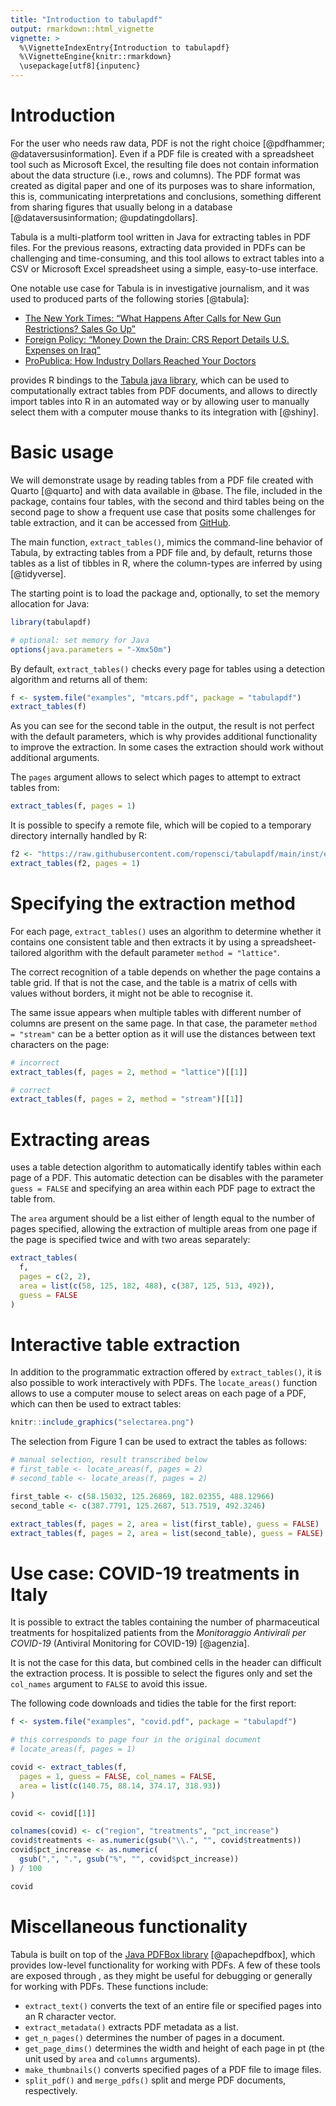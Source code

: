```yaml
---
title: "Introduction to tabulapdf"
output: rmarkdown::html_vignette
vignette: >
  %\VignetteIndexEntry{Introduction to tabulapdf}
  %\VignetteEngine{knitr::rmarkdown}
  \usepackage[utf8]{inputenc}
---
```


# Introduction

For the user who needs raw data, PDF is not the right choice
[@pdfhammer; @dataversusinformation]. Even if a PDF file is created with a
spreadsheet tool such as Microsoft Excel, the resulting file does not contain
information about the data structure (i.e., rows and columns). The
PDF format was created as digital paper and one of its purposes was to share
information, this is, communicating interpretations and conclusions,
something different from sharing figures that usually belong in a database
[@dataversusinformation; @updatingdollars].

Tabula is a multi-platform tool written in Java for extracting tables in PDF
files. For the previous reasons, extracting data provided in PDFs can be
challenging and time-consuming, and this tool allows to extract tables into a
CSV or Microsoft Excel spreadsheet using a simple, easy-to-use interface.

One notable use case for Tabula is in investigative journalism, and it was
used to produced parts of the following stories [@tabula]:

  - [The New York Times: "What Happens After Calls for New Gun Restrictions? Sales Go Up"](https://www.nytimes.com/interactive/2015/12/10/us/gun-sales-terrorism-obama-restrictions.html?_r=1)
  - [Foreign Policy: "Money Down the Drain: CRS Report Details U.S. Expenses on Iraq"](https://foreignpolicy.com/2014/06/13/money-down-the-drain-crs-report-details-u-s-expenses-on-iraq/)
  - [ProPublica: How Industry Dollars Reached Your Doctors](https://projects.propublica.org/docdollars/)

\pkg{tabulapdf} provides R bindings to the
[Tabula java library](https://github.com/tabulapdf/tabula-java/), which can be
used to computationally extract tables from PDF documents, and allows to
directly import tables into R in an automated way or by allowing user to
manually select them with a computer mouse thanks to its integration with
\CRANpkg{shiny} [@shiny].

# Basic usage

We will demonstrate \pkg{tabulapdf} usage by reading tables from a PDF file
created with Quarto [@quarto] and with data available in @base. The file,
included in the package, contains four tables, with the second and third tables
being on the second page to show a frequent use case that posits some challenges
for table extraction, and it can be accessed from
[GitHub](https://github.com/ropensci/tabulapdf/blob/main/inst/examples/mtcars.pdf).

The main function, `extract_tables()`, mimics the command-line behavior of
Tabula, by extracting tables from a PDF file and, by default, returns those
tables as a list of tibbles in R, where the column-types are inferred by using
\CRANpkg{readr} [@tidyverse].

The starting point is to load the package and, optionally, to set the memory
allocation for Java:

```r
library(tabulapdf)

# optional: set memory for Java
options(java.parameters = "-Xmx50m")
```

By default, `extract_tables()` checks every page for tables using a detection
algorithm and returns all of them:

```r
f <- system.file("examples", "mtcars.pdf", package = "tabulapdf")
extract_tables(f)
```

As you can see for the second table in the output, the result is not perfect
with the default parameters, which is why \pkg{tabulapdf} provides additional
functionality to improve the extraction. In some cases the extraction should
work without additional arguments.

The `pages` argument allows to select which pages to attempt to extract
tables from:

```r
extract_tables(f, pages = 1)
```

It is possible to specify a remote file, which will be copied to a temporary
directory internally handled by R:

```r
f2 <- "https://raw.githubusercontent.com/ropensci/tabulapdf/main/inst/examples/mtcars.pdf"
extract_tables(f2, pages = 1)
```

# Specifying the extraction method

For each page, `extract_tables()` uses an algorithm to determine whether it
contains one consistent table and then extracts it by using a
spreadsheet-tailored algorithm with the default parameter `method = "lattice"`.

The correct recognition of a table depends on whether the page contains a table
grid. If that is not the case, and the table is a matrix of cells with values
without borders, it might not be able to recognise it.

The same issue appears when multiple tables with different number of columns are
present on the same page. In that case, the parameter `method = "stream"` 
can be a better option as it will use the distances between text characters on
the page:

```r
# incorrect
extract_tables(f, pages = 2, method = "lattice")[[1]]

# correct
extract_tables(f, pages = 2, method = "stream")[[1]]
```

# Extracting areas

\pkg{tabulapdf} uses a table detection algorithm to automatically
identify tables within each page of a PDF. This automatic detection can be
disables with the parameter `guess = FALSE` and specifying an area within each
PDF page to extract the table from.

The `area` argument should be a list either of length equal to the number of
pages specified, allowing the extraction of multiple areas from one page if
the page is specified twice and with two areas separately:

```r
extract_tables(
  f,
  pages = c(2, 2),
  area = list(c(58, 125, 182, 488), c(387, 125, 513, 492)),
  guess = FALSE
)
```

# Interactive table extraction

In addition to the programmatic extraction offered by `extract_tables()`, it is
also possible to work interactively with PDFs. The `locate_areas()` function
allows to use a computer mouse to select areas on each page of a PDF, which can
then be used to extract tables:

```r
knitr::include_graphics("selectarea.png")
```

The selection from Figure 1 can be used to extract the tables as follows:

```r
# manual selection, result transcribed below
# first_table <- locate_areas(f, pages = 2)
# second_table <- locate_areas(f, pages = 2)

first_table <- c(58.15032, 125.26869, 182.02355, 488.12966)
second_table <- c(387.7791, 125.2687, 513.7519, 492.3246)

extract_tables(f, pages = 2, area = list(first_table), guess = FALSE)
extract_tables(f, pages = 2, area = list(second_table), guess = FALSE)
```

# Use case: COVID-19 treatments in Italy

It is possible to extract the tables containing the number of pharmaceutical
treatments for hospitalized patients from the *Monitoraggio Antivirali per
COVID-19* (Antiviral Monitoring for COVID-19) [@agenzia].

It is not the case for this data, but combined cells in the header can difficult
the extraction process. It is possible to select the figures only and set the
`col_names` argument to `FALSE` to avoid this issue.

The following code downloads and tidies the table for the first report:

```r
f <- system.file("examples", "covid.pdf", package = "tabulapdf")

# this corresponds to page four in the original document
# locate_areas(f, pages = 1)

covid <- extract_tables(f,
  pages = 1, guess = FALSE, col_names = FALSE,
  area = list(c(140.75, 88.14, 374.17, 318.93))
)

covid <- covid[[1]]

colnames(covid) <- c("region", "treatments", "pct_increase")
covid$treatments <- as.numeric(gsub("\\.", "", covid$treatments))
covid$pct_increase <- as.numeric(
  gsub(",", ".", gsub("%", "", covid$pct_increase))
) / 100

covid
```

# Miscellaneous functionality

Tabula is built on top of the
[Java PDFBox library](https://pdfbox.apache.org/) [@apachepdfbox], which
provides low-level functionality for working with PDFs. A few of these tools are
exposed through \pkg{tabulapdf}, as they might be useful for debugging or
generally for working with PDFs. These functions include:

 - `extract_text()` converts the text of an entire file or specified pages into
    an R character vector.
 - `extract_metadata()` extracts PDF metadata as a list.
 - `get_n_pages()` determines the number of pages in a document.
 - `get_page_dims()` determines the width and height of each page in pt (the
    unit used by `area` and `columns` arguments).
 - `make_thumbnails()` converts specified pages of a PDF file to image files.
  - `split_pdf()` and `merge_pdfs()` split and merge PDF documents,
    respectively.
